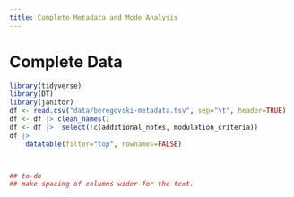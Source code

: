 ```yaml
---
title: Complete Metadata and Mode Analysis
---
```


# Complete Data
```r
library(tidyverse)
library(DT)
library(janitor)
df <- read.csv("data/beregovski-metadata.tsv", sep="\t", header=TRUE)
df <- df |> clean_names()
df <- df |>  select(!c(additional_notes, modulation_criteria))
df |>          
    datatable(filter="top", rownames=FALSE)



## to-do
## make spacing of columns wider for the text.

```



